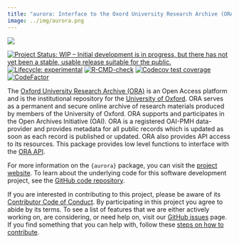 ```yaml
---
title: "aurora: Interface to the Oxord University Research Archive (ORA) API"
image: ../img/aurora.png
---
```


::: column-margin
[![](../img/aurora.png)](https://oxford-ihtm.io/aurora/)
:::

[![Project Status: WIP – Initial development is in progress, but there has not yet been a stable, usable release suitable for the public.](https://www.repostatus.org/badges/latest/wip.svg)](https://www.repostatus.org/#wip) 
[![Lifecycle: experimental](https://img.shields.io/badge/lifecycle-experimental-orange.svg)](https://lifecycle.r-lib.org/articles/stages.html#experimental) 
[![R-CMD-check](https://github.com/OxfordIHTM/ourora/actions/workflows/R-CMD-check.yaml/badge.svg)](https://github.com/OxfordIHTM/ourora/actions/workflows/R-CMD-check.yaml) 
[![Codecov test coverage](https://codecov.io/gh/OxfordIHTM/ourora/branch/main/graph/badge.svg)](https://app.codecov.io/gh/OxfordIHTM/ourora?branch=main) 
[![CodeFactor](https://www.codefactor.io/repository/github/oxfordihtm/aurora/badge)](https://www.codefactor.io/repository/github/oxfordihtm/aurora)

The [Oxford University Research Archive (ORA)](https://ora.ox.ac.uk/) is an Open Access platform and is the institutional repository for the [University of Oxford](https://ox.ac.uk). ORA serves as a permanent and secure online archive of research materials produced by members of the University of Oxford. ORA supports and participates in the Open Archives Initiative (OAI). ORA is a registered OAI-PMH data-provider and provides metadata for all public records which is updated as soon as each record is published or updated. ORA also provides API access to its resources. This package provides low level functions to interface with the [ORA API](https://ora.ox.ac.uk/api).

For more information on the `{aurora}` package, you can visit the [project website](https://oxford-ihtm.io/aurora/). To learn about the underlying code for this software development project, see the [GitHub code repository](https://github.com/OxfordIHTM/aurora).

If you are interested in contributing to this project, please be aware of its [Contributor Code of Conduct](https://oxford-ihtm.io/aurora/CODE_OF_CONDUCT.html). By participating in this project you agree to abide by its terms. To see a list of features that we are either actively working on, are considering, or need help on, visit our [GitHub issues](https://github.com/OxfordIHTM/aurora/issues) page. If you find something that you can help with, follow these [steps on how to contribute](https://oxford-ihtm.io/aurora/CONTRIBUTING.html).
